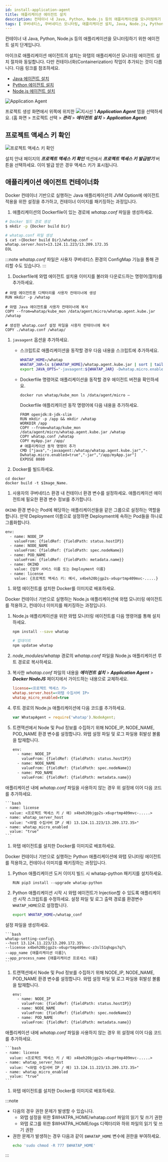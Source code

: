 ```yaml
---
id: install-application-agent
title: 애플리케이션 에이전트 설치
description: 컨테이너 내 Java, Python, Node.js 등의 애플리케이션을 모니터링하기 위한 에이전트 설치 단계입니다.
tags: [ 쿠버네티스, 쿠버네티스 모니터링, 애플리케이션 설치, Java, Node.js, Python ]
---
```


컨테이너 내 Java, Python, Node.js 등의 애플리케이션을 모니터링하기 위한 에이전트 설치 단계입니다.

마이크로 애플리케이션 에이전트의 설치는 와탭의 애플리케이션 모니터링 에이전트 설치 절차와 동일합니다. 다만 컨테이너화(Containerization) 작업이 추가되는 것이 다릅니다. 다음 링크를 참조하세요.

* [Java 에이전트 설치](java/install-agent)
* [Python 에이전트 설치](python/install-agent)
* [Node.js 에이전트 설치](nodejs/install-agent)

![Application Agent](/img/kube-apm-agent.png)

프로젝트 생성 화면에서 위쪽에 위치한 ![지시선 1](/img/number-01.png) ***Application Agent*** 탭을 선택하세요. (홈 화면 > 프로젝트 선택 > ***관리*** > ***에이전트 설치*** > ***Application Agent***)

## 프로젝트 액세스 키 확인

![프로젝트 액세스 키 확인](https://img.whatap.io/media/images/whatap_kubernetes_application_agent_access_key.png)

설치 안내 페이지의 ***프로젝트 액세스 키 확인*** 섹션에서 ***프로젝트 액세스 키 발급받기*** 버튼을 선택하세요. 이미 발급 받은 경우 액세스 키가 표시됩니다.

## 애플리케이션 에이전트 컨테이너화

<Tabs>
<TabItem value="java" label="Java" default>

Docker 컨테이너 기반으로 실행하는 Java 애플리케이션의 JVM Option에 에이전트 적용을 위한 설정을 추가하고, 컨테이너 이미지를 패키징하는 과정입니다.

1. 애플리케이션의 Dockerfile이 있는 경로에 *whatap.conf* 파일을 생성하세요.

  ```bash
  # Docker 빌드 경로 생성
  $ mkdir -p {Docker build Dir}
  
  # whatap.conf 파일 생성  
  $ cat >{Docker build Dir}/whatap.conf <
  whatap.server.host=13.124.11.223/13.209.172.35
  EOL
  ```

  :::note
  *whatap.conf* 파일은 사용자 쿠버네티스 환경의 ConfigMap 기능을 통해 관리할 수도 있습니다.
  :::

1. Dockerfile에 와탭 에이전트 설치용 이미지를 불러와 다운로드하는 명령어(절차)를 추가하세요.

  ```docker
  # 와탭 에이전트용 디렉터리를 사용자 컨테이너에 생성
  RUN mkdir -p /whatap

  # 와탭 Java 에이전트를 사용자 컨테이너에 복사
  COPY --from=whatap/kube_mon /data/agent/micro/whatap.agent.kube.jar /whatap

  # 생성한 whatap.conf 설정 파일을 사용자 컨테이너에 복사
  COPY ./whatap.conf /whatap/    
  ```

1. `javaagent` 옵션을 추가하세요.

    * 스크립트로 애플리케이션을 동작할 경우 다음 내용을 스크립트에 추가하세요.

      ```bash
      WHATAP_HOME=/whatap
      WHATAP_JAR=ls ${WHATAP_HOME}/whatap.agent.kube.jar | sort | tail -1
      export JAVA_OPTS="-javaagent:${WHATAP_JAR} -Dwhatap.micro.enabled=true "
      ```

    * Dockerfile 명령어로 애플리케이션을 동작할 경우 에이전트 버전을 확인하세요.

      ```docker
      docker run whatap/kube_mon ls /data/agent/micro –
      ```

      Dockerfile 애플리케이션 동작 명령어에 다음 내용을 추가하세요.

      ```docker title='Dockerfile 샘플' {7-8} showLineNumbers
      FROM openjdk:8-jdk-slim
      RUN mkdir -p /app && mkdir /whatap
      WORKDIR /app
      COPY --from=whatap/kube_mon /data/agent/micro/whatap.agent.kube.jar /whatap
      COPY whatap.conf /whatap
      COPY myApp.jar /app/
      # 애플리케이션 동작 명령어 추가
      CMD ["java","-javaagent:/whatap/whatap.agent.kube.jar","-Dwhatap.micro.enabled=true","-jar","/app/myApp.jar"]
      EXPOSE 8080
      ```

1. Docker를 빌드하세요.

  ```docker
  cd docker
  docker build -t $Image_Name.
  ```

1. 사용자의 쿠버네티스 환경 내 컨테이너 환경 변수를 설정하세요. 애플리케이션 에이전트에 필요한 환경 변수 정보를 추가합니다.

  `OKIND` 환경 변수는 Pod에 해당하는 애플리케이션들을 같은 그룹으로 설정하는 역할을 합니다. 만약 Deployment 이름으로 설정하면 Deployment에 속하는 Pod들을 하나로 그룹화합니다.

  ```bash {8-9} showLineNumbers
  env:
    - name: NODE_IP
      valueFrom: {fieldRef: {fieldPath: status.hostIP}}
    - name: NODE_NAME
      valueFrom: {fieldRef: {fieldPath: spec.nodeName}}
    - name: POD_NAME
      valueFrom: {fieldRef: {fieldPath: metadata.name}}
    - name: OKIND
      value: {업무 서비스 이름 또는 Deployment 이름}
    - name: license
      value: {프로젝트 액세스 키: 예시, x4beh20bjgp2s-x6uprtmp409mvc-.....}
  ```

1. 와탭 에이전트를 설치한 Docker를 이미지로 배포하세요.

</TabItem>
<TabItem value="nodejs" label="Node.js">

Docker 컨테이너 기반으로 실행하는 Node.js 애플리케이션에 와탭 모니터링 에이전트를 적용하고, 컨테이너 이미지를 패키징하는 과정입니다.

1. Node.js 애플리케이션을 위한 와탭 모니터링 에이전트를 다음 명령어를 통해 설치하세요.

    ```bash
    npm install --save whatap

    # 업데이트
    npm updatae whatap
    ```

1. *node_modules/whatap* 경로의 *whatap.conf* 파일을 Node.js 애플리케이션 루트 경로로 복사하세요. 

1. 복사한 *whatap.conf* 파일의 내용을 ***에이전트 설치*** > ***Application Agent*** > ***Docker NodeJS*** 페이지에서 가이드하는 내용으로 교체하세요.

    ```ini title='whatap.conf'
    license=<프로젝트 액세스 키>
    whatap.server.host=<와탭 수집서버 IP>
    whatap_micro_enabled=true
    ```

1. 루트 경로의 Node.js 애플리케이션에 다음 코드를 추가하세요.

    ```javascript
    var WhatapAgent = require('whatap').NodeAgent;
    ```

1. 트랜잭션에서 Node 및 Pod 정보를 수집하기 위해 NODE_IP, NODE_NAME, POD_NAME 환경 변수를 설정합니다. 와탭 설정 파일 및 로그 파일용 휘발성 볼륨을 탑재합니다.

    ```bash
    env:
      - name: NODE_IP
        valueFrom: {fieldRef: {fieldPath: status.hostIP}}
      - name: NODE_NAME
        valueFrom: {fieldRef: {fieldPath: spec.nodeName}}
      - name: POD_NAME
        valueFrom: {fieldRef: {fieldPath: metadata.name}}
    ```
  
  애플리케이션 내에 *whatap.conf* 파일을 사용하지 않는 경우 위 설정에 이어 다음 코드를 추가하세요.

    ```bash
    - name: license
      value: <프로젝트 액세스 키 / 예) x4beh20bjgp2s-x6uprtmp409mvc-.....>
    - name: whatap_server_host
      value: "<와탭 수집서버 IP / 예) 13.124.11.223/13.209.172.35>"
    - name: whatap_micro_enabled
      value: "true"
    ```

1. 와탭 에이전트를 설치한 Docker를 이미지로 배포하세요.

</TabItem>
<TabItem value="python" label="Python">

Docker 컨테이너 기반으로 실행하는 Python 애플리케이션에 와탭 모니터링 에이전트를 적용하고, 컨테이너 이미지를 패키징하는 과정입니다.

1. Python 애플리케이션 도커 이미지 빌드 시 whatap-python 패키지를 설치하세요.

    ```docker title='python 3.7 버전'
    RUN pip3 install --upgrade whatap-python
    ```

1. Python 애플리케이션 시작 시 와탭 에이전트가 Injection할 수 있도록 애플리케이션 시작 스크립트를 수정하세요. 설정 파일 및 로그 출력 경로를 환경변수 `WHATAP_HOME`으로 설정합니다.

    ```bash
    export WHATAP_HOME=/whatap_conf
    ```

  설정 파일을 생성하세요.

    ```bash
    whatap-setting-config\
    --host 13.124.11.223/13.209.172.35\
    --license x4beh20bjgp2s-x6uprtmp409mvc-z3sl51qhqps7q7\
    --app_name {애플리케이션 이름}\
    --app_process_name {애플리케이션 프로세스 이름}
    ```

1. 트랜잭션에서 Node 및 Pod 정보를 수집하기 위해 NODE_IP, NODE_NAME, POD_NAME 환경 변수를 설정합니다. 와탭 설정 파일 및 로그 파일용 휘발성 볼륨을 탑재합니다.

    ```bash
    env:
      - name: NODE_IP
        valueFrom: {fieldRef: {fieldPath: status.hostIP}}
      - name: NODE_NAME
        valueFrom: {fieldRef: {fieldPath: spec.nodeName}}
      - name: POD_NAME
        valueFrom: {fieldRef: {fieldPath: metadata.name}}
    ```

  애플리케이션 내에 *whatap.conf* 파일을 사용하지 않는 경우 위 설정에 이어 다음 코드를 추가하세요.

    ```bash
    - name: license
      value: <프로젝트 액세스 키 / 예) x4beh20bjgp2s-x6uprtmp409mvc-.....>
    - name: whatap_server_host
      value: "<와탭 수집서버 IP / 예) 13.124.11.223/13.209.172.35>"
    - name: whatap_micro_enabled
      value: "true"
    ```

1. 와탭 에이전트를 설치한 Docker를 이미지로 배포하세요.

:::note
* 다음의 경우 권한 문제가 발생할 수 있습니다.
  - 와탭 설정을 위한 $WHATPA_HOME/whatap.conf 파일의 읽기 및 쓰기 권한
  - 와탭 로그를 위한 $WHATPA_HOME/logs 디렉터리와 하위 파일의 읽기 및 쓰기 권한
* 권한 문제가 발생하는 경우 다음과 같이 `$WHATAP_HOME` 변수에 권한을 부여하세요.
    ```bash
    echo 'sudo chmod -R 777 $WHATAP_HOME'
    ```
:::

</TabItem>
</Tabs>